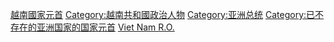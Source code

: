[[Category:越南國家元首|]]
[[Category:越南共和國政治人物|Category:越南共和國政治人物]]
[[Category:亚洲总统|Category:亚洲总统]]
[[Category:已不存在的亚洲国家的国家元首|Category:已不存在的亚洲国家的国家元首]]
[[Category:已不存在的国家的总统|Viet Nam R.O.]]